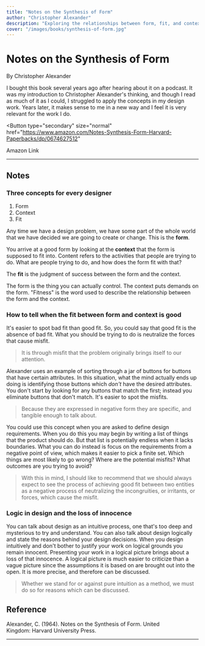 ```yaml
---
title: "Notes on the Synthesis of Form"
author: "Christopher Alexander"
description: "Exploring the relationships between form, fit, and context."
cover: "/images/books/synthesis-of-form.jpg"
---
```


# Notes on the Synthesis of Form

By Christopher Alexander

<p className="large">
  I bought this book several years ago after hearing about it on a podcast. It
  was my introduction to Christopher Alexander's thinking, and though I read as
  much of it as I could, I struggled to apply the concepts in my design work.
  Years later, it makes sense to me in a new way and I feel it is very relevant
  for the work I do.
</p>

<Button
  type="secondary"
  size="normal"
  href="https://www.amazon.com/Notes-Synthesis-Form-Harvard-Paperbacks/dp/0674627512"
>
  <Icon icon="external" className="w-5 mr-2" />
  Amazon Link
</Button>

---

## Notes

### Three concepts for every designer

1. Form
2. Context
3. Fit

Any time we have a design problem, we have some part of the whole world that we have decided we are going to create or change. This is the **form**.

You arrive at a good form by looking at the **context** that the form is supposed to fit into. Content refers to the activities that people are trying to do. What are people trying to do, and how does the form fit with that?

The **fit** is the judgment of success between the form and the context.

The form is the thing you can actually control. The context puts demands on the form. "Fitness" is the word used to describe the relationship between the form and the context.

### How to tell when the fit between form and context is good

It's easier to spot bad fit than good fit. So, you could say that good fit is the absence of bad fit. What you should be trying to do is neutralize the forces that cause misfit.

> It is through misfit that the problem originally brings itself to our attention.

Alexander uses an example of sorting through a jar of buttons for buttons that have certain attributes. In this situation, what the mind actually ends up doing is identifying those buttons which _don't_ have the desired attributes. You don't start by looking for any buttons that match the first; instead you eliminate buttons that don't match. It's easier to spot the misfits.

> Because they are expressed in negative form they are specific, and tangible enough to talk about.

You could use this concept when you are asked to define design requirements. When you do this you may begin by writing a list of things that the product should do. But that list is potentially endless when it lacks boundaries. What you can do instead is focus on the requirements from a negative point of view, which makes it easier to pick a finite set. Which things are most likely to go wrong? Where are the potential misfits? What outcomes are you trying to avoid?

> With this in mind, I should like to recommend that we should always expect to see the process of achieving good fit between two entities as a negative process of neutralizing the incongruities, or irritants, or forces, which cause the misfit.

### Logic in design and the loss of innocence

You can talk about design as an intuitive process, one that's too deep and mysterious to try and understand. You can also talk about design logically and state the reasons behind your design decisions. When you design intuitively and don't bother to justify your work on logical grounds you remain innocent. Presenting your work in a logical picture brings about a loss of that innocence. A logical picture is much easier to criticize than a vague picture since the assumptions it is based on are brought out into the open. It is more precise, and therefore can be discussed.

> Whether we stand for or against pure intuition as a method, we must do so for reasons which can be discussed.

<HrSection />

## Reference

Alexander, C. (1964). Notes on the Synthesis of Form. United Kingdom: Harvard University Press.

---
